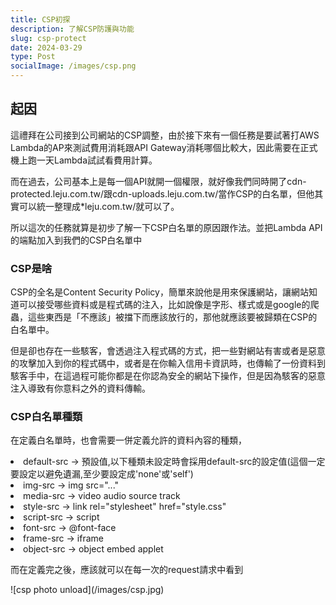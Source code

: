 ```yaml
---
title: CSP初探
description: 了解CSP防護與功能
slug: csp-protect
date: 2024-03-29
type: Post
socialImage: /images/csp.png
---
```


## 起因

<p>
    這禮拜在公司接到公司網站的CSP調整，由於接下來有一個任務是要試著打AWS Lambda的AP來測試費用消耗跟API Gateway消耗哪個比較大，因此需要在正式機上跑一天Lambda試試看費用計算。
</p>
<p>
    而在過去，公司基本上是每一個API就開一個權限，就好像我們同時開了cdn-protected.leju.com.tw/跟cdn-uploads.leju.com.tw/當作CSP的白名單，但他其實可以統一整理成*leju.com.tw/就可以了。
</p>
<p>
    所以這次的任務就算是初步了解一下CSP白名單的原因跟作法。並把Lambda API的端點加入到我們的CSP白名單中
</p>

<h3>
    CSP是啥
</h3>
<p>
    CSP的全名是Content Security Policy，簡單來說他是用來保護網站，讓網站知道可以接受哪些資料或是程式碼的注入，比如說像是字形、樣式或是google的爬蟲，這些東西是「不應該」被擋下而應該放行的，那他就應該要被歸類在CSP的白名單中。
</p>
<p>
    但是卻也存在一些駭客，會透過注入程式碼的方式，把一些對網站有害或者是惡意的攻擊加入到你的程式碼中，或者是在你輸入信用卡資訊時，也傳輸了一份資料到駭客手中，在這過程可能你都是在你認為安全的網站下操作，但是因為駭客的惡意注入導致有你意料之外的資料傳輸。
</p>

<h3>
   CSP白名單種類
</h3>
<p>
   在定義白名單時，也會需要一併定義允許的資料內容的種類，
</p>
<p>
    <li>default-src -> 預設值,以下種類未設定時會採用default-src的設定值(這個一定要設定以避免遺漏,至少要設定成'none'或'self')</li>
    <li>img-src -> img src="..." </li>
    <li>media-src -> video audio source track </li>
    <li>style-src -> link rel="stylesheet" href="style.css" </li>
    <li>script-src -> script </li>
    <li>font-src -> @font-face </li>
    <li>frame-src -> iframe </li>
    <li>object-src -> object embed applet </li>
</p>

<p>而在定義完之後，應該就可以在每一次的request請求中看到</p>
![csp photo unload](/images/csp.jpg)
